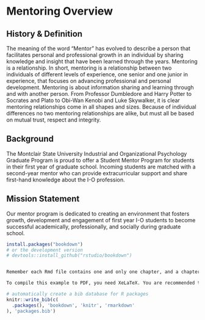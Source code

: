 
# Mentoring Overview 

## History & Definition

The meaning of the word “Mentor” has evolved to describe a person that facilitates personal and professional growth in an individual by sharing knowledge and insight that have been learned through the years.  Mentoring is a relationship.  In short, mentoring is a relationship between two individuals of different levels of experience, one senior and one junior in experience, that focuses on advancing professional and personal development.  Mentoring is about information sharing and learning through and with another person.  From Professor Dumbledore and Harry Potter to Socrates and Plato to Obi-Wan Kenobi and Luke Skywalker, it is clear mentoring relationships come in all shapes and sizes.  Because of individual differences no two mentoring relationships are alike, but must all be based on mutual trust, respect and integrity.   

## Background

The Montclair State University Industrial and Organizational Psychology Graduate Program is proud to offer a Student Mentor Program for students in their first year of graduate school. Incoming students are matched with a second-year mentor who can provide extracurricular support and share first-hand knowledge about the I-O profession. 

## Mission Statement

Our mentor program is dedicated to creating an environment that fosters growth, development and engagement of first year I-O students to become successful academically, professionally, and socially during graduate school. 


```{r eval=FALSE, echo=FALSE}
install.packages("bookdown")
# or the development version
# devtools::install_github("rstudio/bookdown")


Remember each Rmd file contains one and only one chapter, and a chapter is defined by the first-level heading `#`.

To compile this example to PDF, you need XeLaTeX. You are recommended to install TinyTeX (which includes XeLaTeX): <https://yihui.name/tinytex/>.

```

```{r include=FALSE}
# automatically create a bib database for R packages
knitr::write_bib(c(
  .packages(), 'bookdown', 'knitr', 'rmarkdown'
), 'packages.bib')
```
